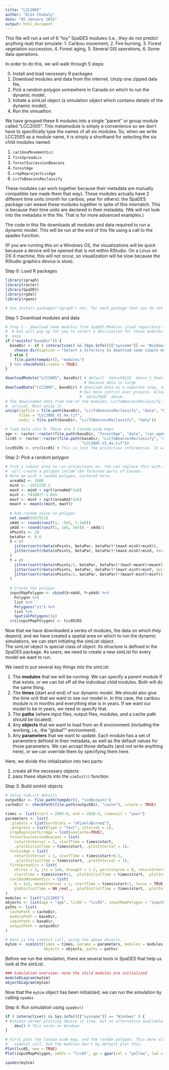 ```yaml
---
title: "LCC2005"
author: "Alex Chubaty"
date: "05 January 2015"
output: html_document
---
```


This file will run a set of 6 "toy" SpaDES modules (i.e., they do not predict anything real) that simulate:
1. Caribou movement,
2. Fire burning,
3. Forest vegetation succession,
4. Forest aging,
5. Several GIS operations,
6. Some data operations.

In order to do this, we will walk through 5 steps:

0. Install and load necessary R packages
1. Download modules and data from the internet. Unzip one zipped data file,
2. Pick a random polygon somewhere in Canada on which to run the dynamic model,
3. Initiate a simList object (a simulation object which contains details of the dynamic model),
4. Run the simualtion.

We have grouped these 6 modules into a single "parent" or group module called "LCC2005". 
This metamodule is simply a convenience so we don't have to specifically type the names of 
all six modules. So, when we write LCC2005 as a module name, it is simply a shorthand 
for selecting the six child modules named:

1. `caribouMovementLcc`
2. `fireSpreadLcc`
3. `forestSuccessionBeacons`
4. `forestAge`
5. `cropReprojectLccAge`
6. `LccToBeaconsReclassify`

These modules can work together because their metadata are mutually compatible (we made them that way). 
These modules actually have 2 different time units (month for caribou, year for others): the SpaDES package can weave these modules together in spite of this mismatch. 
This is because their time units are declared in their metadata. 
(We will not look into the metadata in this file. That is for more advanced examples.)

The code in this file downloads all modules and data required to run a dynamic model. 
This will be run at the end of this file using a call to the spades function.

(If you are running this on a Windows OS, the visualizations will be quick because a device will be opened that is not within RStudio.
On a Linux on OS X machine, this will not occur, so visualization will be slow because the RStudio graphics device is slow).

Step 0: Load R packages
```r
library(igraph)
library(raster)
library(SpaDES)
library(rgdal)
library(rgeos)

# Use install.packages("igraph") etc. for each package that you do not have.

```

Step 1: Download modules and data
```r
# Step 1 - download some modules from SpaDES-Modules cloud repository to your computer
#  A box will pop up for you to select a destination for these modules. It should be
#  easy
if (!exists("baseDir")) {
  baseDir <- if ( interactive() && (Sys.info()[["sysname"]] == "Windows") ) {
    choose.dir(caption = "Select a directory to download some simple modules and data")
  } else {
    file.path(tempdir(), "modules")
  } %>% checkPath(create = TRUE)
}

downloadModule("LCC2005", baseDir) # default `data=FALSE` doesn't download data, 
                                   # because data is large
downloadData("LCC2005", baseDir) # download data as a separate step, solely so user 
                                 # has more control over process. Alternatively, use 
                                 # `data=TRUE` above.
# The downloaded data from one of the modules, LccToBeaconsReclassify is zipped upon 
#  arrival. Must unzip it.
unzip(zipfile = file.path(baseDir, "LccToBeaconsReclassify", "data", "LandCoverOfCanada2005_V1_4.zip"),
      files = "LCC2005_V1_4a.tif",
      exdir = file.path(baseDir, "LccToBeaconsReclassify", "data"))

# load data into R. These are 2 Canada-wide maps
age <- raster::raster(file.path(baseDir, "forestAge", "data", "can_age04_1km.tif"))
lcc05 <- raster::raster(file.path(baseDir, "LccToBeaconsReclassify", "data",
                                  "LCC2005_V1_4a.tif"))
lcc05CRS <- crs(lcc05) # This is just the projection information. It will be used in the next chunk.

```


Step 2: Pick a random polygon
```r
# Pick a subset area to run projections on. You can replace this with anything that 
#  will create a polygon inside the forested parts of Canada.
# Here we pick a random polygon. Centered here:
  areaKm2 <- 2000
  minX <- -1072250.2
  maxX <- minX + sqrt(areaKm2*1e6)
  minY <- 7438877-1.6e5
  maxY <- minY + sqrt(areaKm2*1e6)
  meanY <- mean(c(minY, maxY))
  
  # Add random noise to polygon
  set.seed(5567913)
  xAdd <- round(runif(1, -5e5, 1.5e6))
  yAdd <- round(runif(1, 1e5, 5e5)) - xAdd/2
  nPoints <- 20
  betaPar <- 0.6
  X = c(
    jitter(sort(rbeta(nPoints, betaPar, betaPar)*(maxX-minX)+minX)),
    jitter(sort(rbeta(nPoints, betaPar, betaPar)*(maxX-minX)+minX, decreasing = TRUE))
  )
  Y = c(
    jitter(sort(rbeta(nPoints/2, betaPar, betaPar)*(maxY-meanY)+meanY)),
    jitter(sort(rbeta(nPoints, betaPar, betaPar)*(maxY-minY)+minY, decreasing = TRUE)),
    jitter(sort(rbeta(nPoints/2, betaPar, betaPar)*(meanY-minY)+minY))
  )
  
  # Create the polygon
  inputMapPolygon <- cbind(X+xAdd, Y+yAdd) %>% 
    Polygon %>%
    list %>%
    Polygons("s1") %>%
    list %>%
    SpatialPolygons(1L)
  crs(inputMapPolygon) <- lcc05CRS
```

Now that we have downloaded a series of modules, the data on which they depend, and we have created a spatial area on which to run the dynamic simulations, we can start initiating the simList object.  
The simList object is special class of object. Its structure is defined in the SpaDES package. 
As users, we need to create a new simList for every model we want to run. 

We need to put several key things into the simList:

1. The **modules** that we will be running. We can specify a parent module if that exists, or we can list off all the individual child modules. Both will do the same thing.
2. The **times** (start and end) of our dynamic model. We should also give the time unit that we want to see our model in. In this case, the caribou module is in months and everything else is in years. If we want our model to be in years, we need to specify that.
3. The **paths** (where input files, output files, modules, and a cache path should be located).
4. Any **objects** that we want to load from an R environment (including the working, i.e,. the "global"" environment).
5. Any **parameters** that we want to update. Each module has a set of parameters defined in their metadata, as well as the default values for those parameters. We can accept those defaults (and not write anything here), or we can override them by specifying them here.

Here, we divide this initialization into two parts:

1. create all the necessary objects
2. pass these objects into the `simInit()` function

Step 3: Build simInit objects
```r
# setup simList details
outputDir <- file.path(tempdir(), "simOutputs")
cacheDir <- checkPath(file.path(outputDir, "cache"), create = TRUE)

times <- list(start = 2005.0, end = 2020.0, timeunit = "year")
parameters <- list(
  .globals = list(burnStats = "nPixelsBurned"),
  .progress = list(type = "text", interval = 1),
  cropReprojectLccAge = list(useCache=TRUE),
  forestSuccessionBeacons = list(
    returnInterval = 1, startTime = times$start,
    .plotInitialTime = times$start, .plotInterval = 1),
  forestAge = list(
    returnInterval = 1, startTime = times$start+0.5,
    .plotInitialTime = times$start, .plotInterval = 1),
  fireSpreadLcc = list(
    nFires = 3, its = 1e6, drought = 1.2, persistprob = 0, returnInterval = 1,
    startTime = times$start+1, .plotInitialTime = times$start, .plotInterval = 1),
  caribouMovementLcc = list(
    N = 1e3, moveInterval = 1, startTime = times$start+1, torus = TRUE,
    glmInitialTime = NA_real_, .plotInitialTime = times$start, .plotInterval = 1)
)
modules <- list("LCC2005")
objects <- list(age = "age", lcc05 = "lcc05", inputMapPolygon = "inputMapPolygon")
paths <- list(
  cachePath = cacheDir,
  modulePath = baseDir,
  inputPath = baseDir,
  outputPath = outputDir
)

# Here is the simInit call, using the above objects. 
mySim <- simInit(times = times, params = parameters, modules = modules,
                 objects = objects, paths = paths)

```

Before we run the simulation, there are several tools in SpaDES that help us look at the simList.
```r
### Simulation overview: note the child modules are initialized
moduleDiagram(mySim)
objectDiagram(mySim)
```

Now that the `mySim` object has been initialized, we can run the simulation by calling
`spades`

Step 4: Run simulation using `spades()`
```r
if ( interactive() && Sys.info()[["sysname"]] == "Windows" ) {
# Rstudio server plotting device is slow, but no alternative available on Linux types 
    dev() # This works on Windows
}

# First plot the Canada wide map, and the random polygon. This were also passed into the
#   simInit call, but the modules don't by default plot this.
Plot(lcc05, new = TRUE)
Plot(inputMapPolygon, addTo = "lcc05", gp = gpar(col = "yellow", lwd = 2))

spades(mySim)
```
